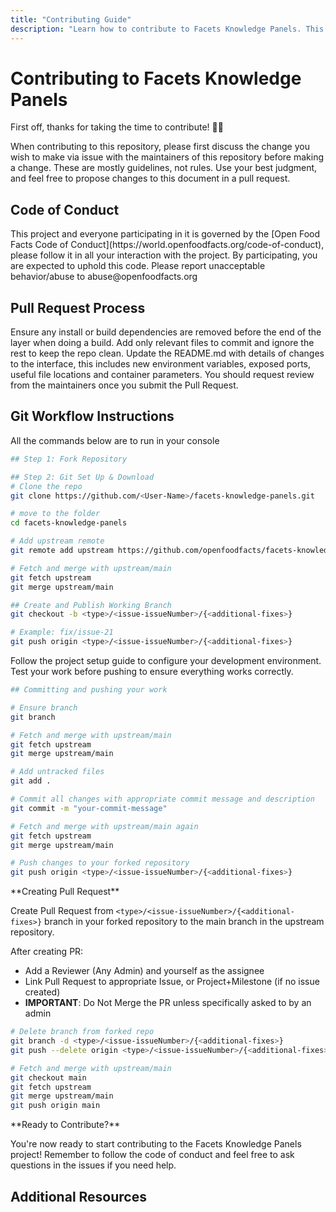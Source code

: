 ```yaml
---
title: "Contributing Guide"
description: "Learn how to contribute to Facets Knowledge Panels. This guide covers code of conduct, pull request processes, Git workflow steps for forking, branching, committing, and pushing, ensuring a smooth and collaborative development experience."
---
```



# Contributing to Facets Knowledge Panels

<Callout type="info">
  First off, thanks for taking the time to contribute! 🎉🎉
</Callout>

When contributing to this repository, please first discuss the change you wish to make via issue with the maintainers of this repository before making a change. These are mostly guidelines, not rules. Use your best judgment, and feel free to propose changes to this document in a pull request.

## Code of Conduct

<Callout type="warning">
  This project and everyone participating in it is governed by the [Open Food
  Facts Code of Conduct](https://world.openfoodfacts.org/code-of-conduct),
  please follow it in all your interaction with the project. By participating,
  you are expected to uphold this code. Please report unacceptable
  behavior/abuse to abuse@openfoodfacts.org
</Callout>

## Pull Request Process

<Steps>
  <Step title="Clean Dependencies">
    Ensure any install or build dependencies are removed before the end of the
    layer when doing a build. Add only relevant files to commit and ignore the
    rest to keep the repo clean.
  </Step>
  <Step title="Update Documentation">
    Update the README.md with details of changes to the interface, this includes
    new environment variables, exposed ports, useful file locations and
    container parameters.
  </Step>
  <Step title="Request Review">
    You should request review from the maintainers once you submit the Pull
    Request.
  </Step>
</Steps>

## Git Workflow Instructions

<Callout type="info">All the commands below are to run in your console</Callout>

<Steps>
<Step title="Fork and Clone Repository">

```bash title="Repository Setup"
## Step 1: Fork Repository

## Step 2: Git Set Up & Download
# Clone the repo
git clone https://github.com/<User-Name>/facets-knowledge-panels.git

# move to the folder
cd facets-knowledge-panels

# Add upstream remote
git remote add upstream https://github.com/openfoodfacts/facets-knowledge-panels.git

# Fetch and merge with upstream/main
git fetch upstream
git merge upstream/main
```

</Step>
<Step title="Create Working Branch">

```bash title="Branch Creation"
## Create and Publish Working Branch
git checkout -b <type>/<issue-issueNumber>/{<additional-fixes>}

# Example: fix/issue-21
git push origin <type>/<issue-issueNumber>/{<additional-fixes>}
```

</Step>
<Step title="Branch Types">

<Cards>
  <Card
    title="wip"
    description="Work in Progress; long term work; mainstream changes"
  />
  <Card
    title="feat"
    description="New Feature; future planned; non-mainstream changes"
  />
  <Card title="bug" description="Bug Fixes" />
  <Card title="exp" description="Experimental; random experimental features" />
</Cards>

</Step>
<Step title="Project Setup">

<Card title="Setup Project Locally" href="./Project-setup-locally">
  Follow the project setup guide to configure your development environment.
</Card>

</Step>
<Step title="Testing">

<Card title="Testing Guide" href="./Testing">
  Test your work before pushing to ensure everything works correctly.
</Card>

</Step>
<Step title="Commit and Push">

```bash title="Commit and Push Changes"
## Committing and pushing your work

# Ensure branch
git branch

# Fetch and merge with upstream/main
git fetch upstream
git merge upstream/main

# Add untracked files
git add .

# Commit all changes with appropriate commit message and description
git commit -m "your-commit-message"

# Fetch and merge with upstream/main again
git fetch upstream
git merge upstream/main

# Push changes to your forked repository
git push origin <type>/<issue-issueNumber>/{<additional-fixes>}
```

<Callout type="warning">
**Creating Pull Request**

Create Pull Request from `<type>/<issue-issueNumber>/{<additional-fixes>}` branch in your forked repository to the main branch in the upstream repository.

After creating PR:

- Add a Reviewer (Any Admin) and yourself as the assignee
- Link Pull Request to appropriate Issue, or Project+Milestone (if no issue created)
- **IMPORTANT**: Do Not Merge the PR unless specifically asked to by an admin
  </Callout>

</Step>
<Step title="After PR Merge">

```bash title="Clean Up After Merge"
# Delete branch from forked repo
git branch -d <type>/<issue-issueNumber>/{<additional-fixes>}
git push --delete origin <type>/<issue-issueNumber>/{<additional-fixes>}

# Fetch and merge with upstream/main
git checkout main
git fetch upstream
git merge upstream/main
git push origin main
```

</Step>
</Steps>

<Callout type="info">
**Ready to Contribute?**

You're now ready to start contributing to the Facets Knowledge Panels project! Remember to follow the code of conduct and feel free to ask questions in the issues if you need help.

</Callout>

## Additional Resources

<Cards>
  <Card
    title="Commit Message Standards"
    href="https://chris.beams.io/posts/git-commit/"
    description="Learn how to write good commit messages"
  />
  <Card
    title="Fork-and-Branch Workflow"
    href="https://blog.scottlowe.org/2015/01/27/using-fork-branch-git-workflow/"
    description="Understanding the Git workflow we use"
  />
</Cards>
